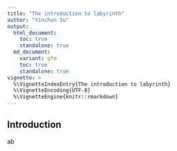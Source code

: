 ```yaml
---
title: "The introduction to labyrinth"
author: "Yinchun Su"
output:
  html_document:
    toc: true
    standalone: true
  md_document:
    variant: gfm
    toc: true
    standalone: true
vignette: >
  %\VignetteIndexEntry{The introduction to labyrinth}
  %\VignetteEncoding{UTF-8}
  %\VignetteEngine{knitr::rmarkdown}
---
```


## Introduction
ab
